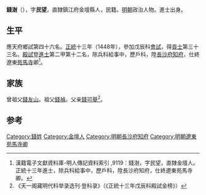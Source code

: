 {{Otheruses|other=名为钱澍的其他人物|钱澍}}

'''錢澍'''（{{bd|1414年||？}}），字'''民望'''，直隸鎮江府金壇縣人，民籍。[[明朝|明朝]]政治人物。進士出身。

== 生平 ==
應天府鄉試第四十六名。[[正统_(年号)|正統]]十三年（1448年），參加戊辰科[[會試|會試]]，得[[貢士|貢士]]第三十三名。[[殿試|殿試]]登[[進士|進士]]第二甲第十二名，除兵科給事中，歷戶科，陞[[長沙府|長沙府]][[知府|知府]]，仕終遼東[[苑馬寺|苑馬寺]]卿<ref>漢籍電子文獻資料庫-明人傳記資料索引 ,9119：錢澍，字民望，直隸金壇人。正統十三年進士，除兵科給事中，歷戶科，陞長沙府知府，仕終遼東苑馬寺卿。</ref>。

== 家族 ==
曾祖父[[錢友山|錢友山]]。祖父[[錢禎|錢禎]]。父亲[[錢可舉|錢可舉]]<ref>《天一阁藏明代科举录选刊·登科录》（《正統十三年戊辰科殿試金榜》）</ref>。

==参考==
{{reflist}}

{{正統十三年戊辰科殿試金榜}}

{{Authority control}}

{{DEFAULTSORT:}}
[[Category:錢姓|Category:錢姓]]
[[Category:金壇人|Category:金壇人]]
[[Category:明朝長沙府知府|Category:明朝長沙府知府]]
[[Category:明朝遼東苑馬寺卿|Category:明朝遼東苑馬寺卿]]


{{明朝人物小作品}}